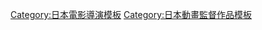{{Navbox
|bodyclass=hlist

|name= 追崎史敏執導作品
|title= [[追崎史敏]]執導作品
|listclass = hlist hlist-hyphen
|group1= 電視動畫
|list1= {{Navbox|child
|group1 = 2000年代
|list1 = 
* [[羅密歐×茱麗葉]]（2007年）
|group2 = 2010年代
|list2 = 
* [[蘿黛的後宮玩具]]（2011年）
* [[一起一起這裡那裡]]（2012年）
* [[干支魂]]（2015年）
* [[蒼之彼方的四重奏]]（2016年）
* [[人马小姐不迷茫]]<sup>1</sup>（2017年）
* [[梅露可物語 - 癒術士與鈴之旋律 -|梅露可物語 -無精打采的少年與瓶中少女-]]（2018年）
}}
|group2= Web動畫
|list2=
* {{link-ja|ONTAMA!|おんたま!}}（2009年）
|below=
1：總導演
}}<noinclude>
{{DEFAULTSORT:Oizaki Fumitoshi}}
[[Category:日本電影導演模板]]
[[Category:日本動畫監督作品模板]]
</noinclude>